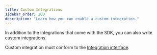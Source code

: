 ```yaml
---
title: Custom Integrations
sidebar_order: 200
description: "Learn how you can enable a custom integration."
---
```


In addition to the integrations that come with the SDK, you can also write custom integrations.

Custom integration must conform to the [Integration interface](https://github.com/getsentry/sentry-javascript/blob/master/packages/types/src/integration.ts).

<Include name="platforms/configuration/integrations/custom.mdx" />
